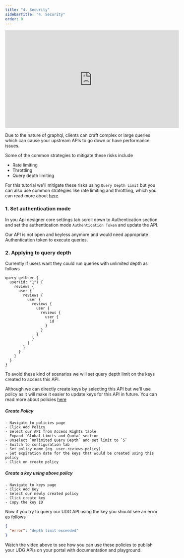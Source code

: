 ```yaml
---
title: "4. Security"
sidebarTitle: "4. Security"
order: 0
---
```


<iframe width="560" height="315" src="https://www.youtube.com/embed/lRLLFLv2rN4" frameborder="0" allow="accelerometer; autoplay; clipboard-write; encrypted-media; gyroscope; picture-in-picture" allowfullscreen></iframe> 

Due to the nature of graphql, clients can craft complex or large queries which can cause your upstream APIs to go down or have performance issues.

Some of the common strategies to mitigate these risks include 

- Rate limiting
- Throttling
- Query depth limiting


For this tutorial we'll mitigate these risks using `Query Depth Limit` but you can also use common strategies like rate limiting and throttling, which you can read more about [here](/5.5/../../../getting-started/key-concepts/rate-limiting/)


### 1. Set authentication mode

In you Api designer core settings tab scroll down to Authentication section and set the authentication mode `Authentication Token` and update the API.

Our API is not open and keyless anymore and would need appropriate Authentication token to execute queries.


### 2. Applying to query depth

Currently if users want they could run queries with unlimited depth as follows 

```gql
query getUser {
  user(id: "1") {
    reviews {
      user {
        reviews {
          user {
            reviews {
              user {
                reviews {
                  user {
                    id
                  }
                }
              }
            }
          }
        }
      }
    }
  }
}

```

To avoid these kind of scenarios we will set query depth limit on the keys created to access this API.

Although we can directly create keys by selecting this API but we'll use policy as it will make it easier to update keys for this API in future. You can read more about policies [here](/5.5/../../../getting-started/key-concepts/what-is-a-security-policy/)

  ##### Create Policy
    - Navigate to policies page
    - Click Add Policy
    - Select our API from Access Rights table
    - Expand `Global Limits and Quota` section
    - Unselect `Unlimited Query Depth` and set limit to `5`
    - Switch to configuration tab
    - Set policy name (eg. user-reviews-policy)
    - Set expiration date for the keys that would be created using this policy
    - Click on create policy

  ##### Create a key using above policy
    - Navigate to keys page
    - Click Add Key
    - Select our newly created policy
    - Click create key
    - Copy the key ID

Now if you try to query our UDG API using the  key you should see an error as follows

```json
{
  "error": "depth limit exceeded"
}
```


<Note>
Watch the video above to see how you can use these policies to publish your UDG APIs on your portal with documentation and playground.
</Note>

